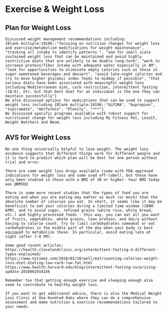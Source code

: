 # Exercise & Weight Loss

## Plan for Weight Loss

```text
Discussed weight management recommendations including: 
{Blank multiple:19196::"focusing on nutrition changes for weight loss and exercise/metabolism modifications for weight maintenance", "tracking all intake to identify patterns ", "aim for small scale sustained weight loss that can be maintained and avoid highly restrictive diets that are unlikely to be doable long-term", "work to increase protein/fiber intake with adequate water especially in AM", "look for opportunities to eliminate empty calories such as those in sugar-sweetened beverages and dessert", "avoid late-night calories and try to move higher glycemic index foods to midday if possible", "that various diets have been associated with meaningful weight loss including Mediterranean diet, carb restriction, intermittent fasting (18:6), etc. but that best diet for an individual is the one they can maintain successfully"}
We also discussed options for medications that can be used to support weight loss including {Blank multiple:19196::"GLP1RA", "bupropion", "topiramate", "metformin", "Plenity", "***"}
We discussed specific programs available with robust support for nutritional change for weight loss including My Fitness Pal, LoseIt, Weight Watchers and Noom.
```

## AVS for Weight Loss

```text
No one thing universally helpful to lose weight. The weight loss evidence suggests that different things work for different people and it is hard to predict which plan will be best for one person without trial and error. 

There are some weight loss drugs available (some with FDA approved indications for weight loss and some used off-label), but these have only been studied in those with a BMI of 30 or higher. Your BMI today was @BMIE@

There is some more recent studies that the types of food you are eating and when you are eating may matter as much (or more) than the absolute number of calories you eat. In short, it seems like it may be beneficial to eat your calories during a limited time window (10AM-6PM), and to avoid sugar, refined grains (white rice, white bread, etc.) and highly processed foods - this way, you can eat all you want of fruits, vegetables, whole grains, lean protein, and dairy without having to calorie count. Try to limit carbohydrates somewhat or eat carbohydrates in the middle part of the day when your body is best equipped to metabolize these. In particular, avoid eating late at night (after 7-8 PM).

Some good recent articles:
https://health.clevelandclinic.org/intermittent-fasting-4-different-types-explained/ 
https://www.nytimes.com/2018/02/20/well/eat/counting-calories-weight-loss-diet-dieting-low-carb-low-fat.html
https://www.health.harvard.edu/blog/intermittent-fasting-surprising-update-2018062914156

Remember too that getting enough exercise and sleeping enough also seem to contribute to healthy weight loss.

If you want to get additional advice, there is also the Medical Weight Loss Clinic at One Hundred Oaks where they can do a comprehensive assessment and make nutrition & exercise recommendations tailored to your needs.
```
